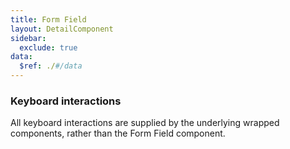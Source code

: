 ```yaml
---
title: Form Field
layout: DetailComponent
sidebar:
  exclude: true
data:
  $ref: ./#/data
---
```


### Keyboard interactions

All keyboard interactions are supplied by the underlying wrapped components, rather than the Form Field component.
